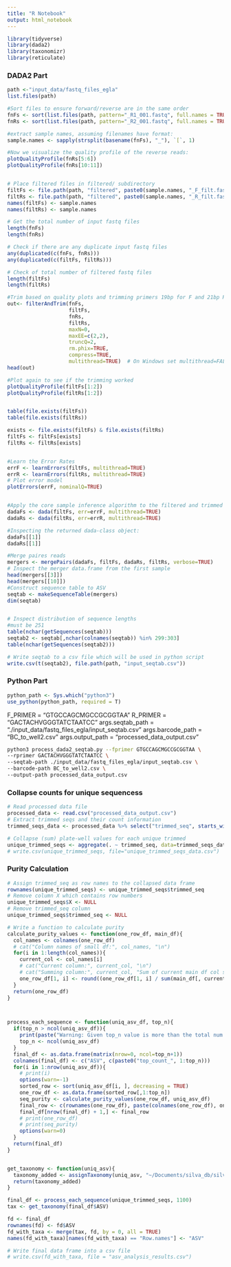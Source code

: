 ```yaml
---
title: "R Notebook"
output: html_notebook
---
```



```r
library(tidyverse)
library(dada2)
library(taxonomizr)
library(reticulate)
```


### DADA2 Part
```r
path <-"input_data/fastq_files_egla"
list.files(path)

#Sort files to ensure forward/reverse are in the same order
fnFs <- sort(list.files(path, pattern="_R1_001.fastq", full.names = TRUE))
fnRs <- sort(list.files(path, pattern="_R2_001.fastq", full.names = TRUE))

#extract sample names, assuming filenames have format:
sample.names <- sapply(strsplit(basename(fnFs), "_"), `[`, 1)

#Now we visualize the quality profile of the reverse reads:
plotQualityProfile(fnRs[5:6])
plotQualityProfile(fnRs[10:11])


# Place filtered files in filtered/ subdirectory
filtFs <- file.path(path, "filtered", paste0(sample.names, "_F_filt.fastq.gz"))
filtRs <- file.path(path, "filtered", paste0(sample.names, "_R_filt.fastq.gz"))
names(filtFs) <- sample.names
names(filtRs) <- sample.names

# Get the total number of input fastq files
length(fnFs)
length(fnRs)

# Check if there are any duplicate input fastq files
any(duplicated(c(fnFs, fnRs)))
any(duplicated(c(filtFs, filtRs)))

# Check of total number of filtered fastq files
length(filtFs)
length(filtRs)

#Trim based on quality plots and trimming primers 19bp for F and 21bp R
out<- filterAndTrim(fnFs, 
                    filtFs, 
                    fnRs, 
                    filtRs, 
                    maxN=0, 
                    maxEE=c(2,2), 
                    truncQ=2, 
                    rm.phix=TRUE, 
                    compress=TRUE, 
                    multithread=TRUE)  # On Windows set multithread=FALSE
head(out)

#Plot again to see if the trimming worked
plotQualityProfile(filtFs[1:2])
plotQualityProfile(filtRs[1:2])


table(file.exists(filtFs))
table(file.exists(filtRs))

exists <- file.exists(filtFs) & file.exists(filtRs)
filtFs <- filtFs[exists]
filtRs <- filtRs[exists]


#Learn the Error Rates
errF <- learnErrors(filtFs, multithread=TRUE)
errR <- learnErrors(filtRs, multithread=TRUE)
# Plot error model
plotErrors(errF, nominalQ=TRUE)


#Apply the core sample inference algorithm to the filtered and trimmed sequence data.
dadaFs <- dada(filtFs, err=errF, multithread=TRUE)
dadaRs <- dada(filtRs, err=errR, multithread=TRUE)

#Inspecting the returned dada-class object:
dadaFs[[1]]
dadaRs[[1]]

#Merge paires reads
mergers <- mergePairs(dadaFs, filtFs, dadaRs, filtRs, verbose=TRUE)
# Inspect the merger data.frame from the first sample
head(mergers[[3]])
head(mergers[[10]])
#Construct sequence table to ASV
seqtab <- makeSequenceTable(mergers)
dim(seqtab)


# Inspect distribution of sequence lengths
#must be 251
table(nchar(getSequences(seqtab)))
seqtab2 <- seqtab[,nchar(colnames(seqtab)) %in% 299:303]
table(nchar(getSequences(seqtab2)))

# Write seqtab to a csv file which will be used in python script
write.csv(t(seqtab2), file.path(path, "input_seqtab.csv"))
```


### Python Part
```r
python_path <- Sys.which("python3")
use_python(python_path, required = T)
```

F_PRIMER = "GTGCCAGCMGCCGCGGTAA"
R_PRIMER = "GACTACHVGGGTATCTAATCC"
args.seqtab_path = "./input_data/fastq_files_egla/input_seqtab.csv"
args.barcode_path = "BC_to_well2.csv"
args.output_path = "processed_data_output.csv"

```bash
python3 process_dada2_seqtab.py --fprimer GTGCCAGCMGCCGCGGTAA \
--rprimer GACTACHVGGGTATCTAATCC \
--seqtab-path ./input_data/fastq_files_egla/input_seqtab.csv \
--barcode-path BC_to_well2.csv \
--output-path processed_data_output.csv
```


### Collapse counts for unique sequencess
```r
# Read processed data file
processed_data <- read.csv("processed_data_output.csv")
# Extract trimmed seqs and their count information
trimmed_seqs_data <- processed_data %>% select("trimmed_seq", starts_with("Plate"))

# Collapse (sum) plate-well values for each unique trimmed 
unique_trimmed_seqs <- aggregate(. ~ trimmed_seq, data=trimmed_seqs_data, FUN=sum)
# write.csv(unique_trimmed_seqs, file="unique_trimmed_seqs_data.csv")
```


### Purity Calculation
```r
# Assign trimmed_seq as row names to the collapsed data frame
rownames(unique_trimmed_seqs) <- unique_trimmed_seqs$trimmed_seq
# Remove column X which contains row numbers
unique_trimmed_seqs$X <- NULL
# Remove trimmed_seq column
unique_trimmed_seqs$trimmed_seq <- NULL
```


```r
# Write a function to calculate purity
calculate_purity_values <- function(one_row_df, main_df){
  col_names <- colnames(one_row_df)
  # cat("Column names of small df:", col_names, "\n")
  for(i in 1:length(col_names)){
    current_col <- col_names[i]
    # cat("Current column:", current_col, "\n")
    # cat("Summing column:", current_col, "Sum of current main df col sum:", sum(main_df[, current_col]), "\n")
    one_row_df[1, i] <- round((one_row_df[1, i] / sum(main_df[, current_col])) * 100, 2)
  }
  return(one_row_df)
}



process_each_sequence <- function(uniq_asv_df, top_n){
  if(top_n > ncol(uniq_asv_df)){
    print(paste("Warning: Given top_n value is more than the total num of plate-well combinations. Therefore, generating output for maximum possible combinations,", ncol(uniq_asv_df)))
    top_n <- ncol(uniq_asv_df)
  }
  final_df <- as.data.frame(matrix(nrow=0, ncol=top_n+1))
  colnames(final_df) <- c("ASV", c(paste0("top_count_", 1:top_n)))
  for(i in 1:nrow(uniq_asv_df)){
    # print(i)
    options(warn=-1)
    sorted_row <- sort(uniq_asv_df[i, ], decreasing = TRUE)
    one_row_df <- as.data.frame(sorted_row[,1:top_n])
    seq_purity <- calculate_purity_values(one_row_df, uniq_asv_df)
    final_row <- c(rownames(one_row_df), paste(colnames(one_row_df), one_row_df[1,], seq_purity[1,], sep = " | "))
    final_df[nrow(final_df) + 1,] <- final_row
    # print(one_row_df)
    # print(seq_purity)
    options(warn=0)
  }
  return(final_df)
}


get_taxonomy <- function(uniq_asv){
  taxonomy_added <- assignTaxonomy(uniq_asv, "~/Documents/silva_db/silva_nr99_v138.1_train_set.fa.gz", multithread=TRUE)
  return(taxonomy_added)
}

```


```r
final_df <- process_each_sequence(unique_trimmed_seqs, 1100)
tax <- get_taxonomy(final_df$ASV)

fd <- final_df
rownames(fd) <- fd$ASV
fd_with_taxa <- merge(tax, fd, by = 0, all = TRUE)
names(fd_with_taxa)[names(fd_with_taxa) == "Row.names"] <- "ASV"

# Write final data frame into a csv file
# write.csv(fd_with_taxa, file = "asv_analysis_results.csv")
```



